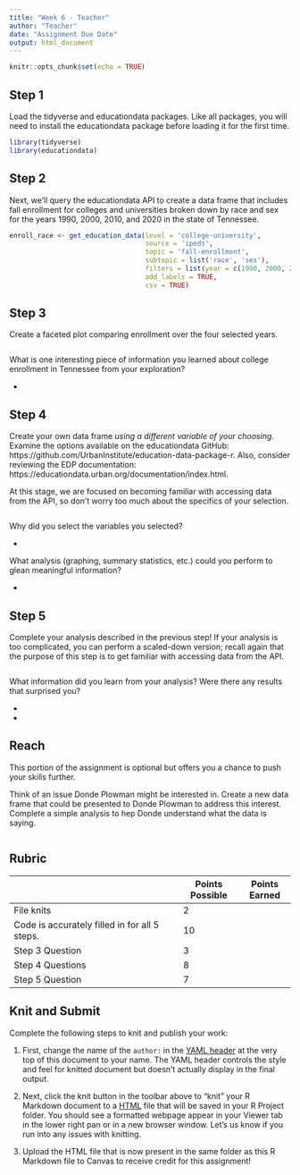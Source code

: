 ```yaml
---
title: "Week 6 - Teacher"
author: "Teacher"
date: "Assignment Due Date"
output: html_document
---
```


```r
knitr::opts_chunk$set(echo = TRUE)
```

## Step 1

Load the tidyverse and educationdata packages. Like all packages, you will need to install the educationdata package before loading it for the first time.

```r
library(tidyverse)
library(educationdata)
```

## Step 2

Next, we'll query the educationdata API to create a data frame that includes fall enrollment for colleges and universities broken down by race and sex for the years 1990, 2000, 2010, and 2020 in the state of Tennessee.

```r
enroll_race <- get_education_data(level = 'college-university',
                                  source = 'ipeds',
                                  topic = 'fall-enrollment',
                                  subtopic = list('race', 'sex'),
                                  filters = list(year = c(1990, 2000, 2010, 2020)),
                                  add_labels = TRUE,
                                  csv = TRUE)
```

## Step 3

Create a faceted plot comparing enrollment over the four selected years. 

```r

```

What is one interesting piece of information you learned about college enrollment in Tennessee from your exploration?

- 

## Step 4

Create your own data frame *using a different variable of your choosing*. Examine the options available on the educationdata GitHub: https://github.com/UrbanInstitute/education-data-package-r. Also, consider reviewing the EDP documentation: https://educationdata.urban.org/documentation/index.html. 

At this stage, we are focused on becoming familiar with accessing data from the API, so don't worry too much about the specifics of your selection.

```r

```

Why did you select the variables you selected?

- 

What analysis (graphing, summary statistics, etc.) could you perform to glean meaningful information?

- 

## Step 5

Complete your analysis described in the previous step! If your analysis is too complicated, you can perform a scaled-down version; recall again that the purpose of this step is to get familiar with accessing data from the API.

```r

```

What information did you learn from your analysis? Were there any results that surprised you?

- 

- 


## Reach

This portion of the assignment is optional but offers you a chance to push your skills further.

Think of an issue Donde Plowman might be interested in. Create a new data frame that could be presented to Donde Plowman to address this interest. Complete a simple analysis to hep Donde understand what the data is saying. 

```r

```

## Rubric

|                                               | Points Possible | Points Earned |
|-----------------------------------------------|-----------------|---------------|
| File knits                                    | 2               |               |
| Code is accurately filled in for all 5 steps. | 10              |               |
| Step 3 Question                               | 3               |               |
| Step 4 Questions                              | 8               |               |
| Step 5 Question                               | 7               |               |

## Knit and Submit

Complete the following steps to knit and publish your work:

1.  First, change the name of the `author:` in the [YAML header](https://bookdown.org/yihui/rmarkdown-cookbook/rmarkdown-anatomy.html#yaml-metadata) at the very top of this document to your name. The YAML header controls the style and feel for knitted document but doesn't actually display in the final output.

2.  Next, click the knit button in the toolbar above to "knit" your R Markdown document to a [HTML](https://bookdown.org/yihui/rmarkdown/html-document.html) file that will be saved in your R Project folder. You should see a formatted webpage appear in your Viewer tab in the lower right pan or in a new browser window. Let's us know if you run into any issues with knitting.

3.  Upload the HTML file that is now present in the same folder as this R Markdown file to Canvas to receive credit for this assignment!
